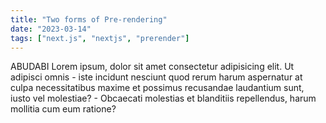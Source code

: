 ---
title: "Two forms of Pre-rendering"
date: "2023-03-14"
tags: ["next.js", "nextjs", "prerender"]
---

ABUDABI
Lorem ipsum, dolor sit amet consectetur adipisicing elit. Ut adipisci omnis - iste incidunt nesciunt quod rerum harum aspernatur at culpa necessitatibus maxime et possimus recusandae laudantium sunt, iusto vel molestiae? - Obcaecati molestias et blanditiis repellendus, harum mollitia cum eum ratione?
